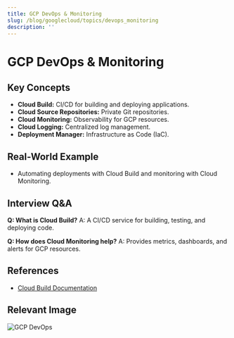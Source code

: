 ```yaml
---
title: GCP DevOps & Monitoring
slug: /blog/googlecloud/topics/devops_monitoring
description: ''
---
```

# GCP DevOps & Monitoring

## Key Concepts
- **Cloud Build:** CI/CD for building and deploying applications.
- **Cloud Source Repositories:** Private Git repositories.
- **Cloud Monitoring:** Observability for GCP resources.
- **Cloud Logging:** Centralized log management.
- **Deployment Manager:** Infrastructure as Code (IaC).

## Real-World Example
- Automating deployments with Cloud Build and monitoring with Cloud Monitoring.

## Interview Q&A
**Q: What is Cloud Build?**
A: A CI/CD service for building, testing, and deploying code.

**Q: How does Cloud Monitoring help?**
A: Provides metrics, dashboards, and alerts for GCP resources.

## References
- [Cloud Build Documentation](https://cloud.google.com/build/docs)

## Relevant Image
![GCP DevOps](https://cloud.google.com/images/products/devops/devops-diagram.png)
